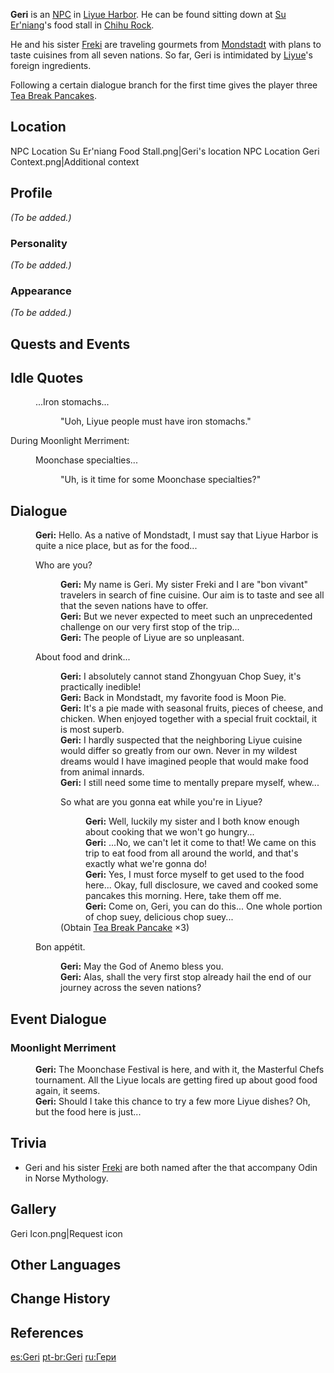 {{Meta
<!-- REMOVE THIS TEMPLATE AFTER ADDING MISSING INFO -->
|missing_NPC_profile  = yes
}}
{{Character Infobox
|image            = NPC Geri.png
|type             = NPC
|region           = Liyue
|region2          = Mondstadt
|voiceEN          = [https://nikogerentes.com/ Niko Gerentes]<ref name="Niko Gerentes">Niko Gerentes: [https://nikogerentes.com/credits EN VA's Website]</ref>
|dialoguereward   = {{card|Tea Break Pancake|3}}
|sibling          = Freki
}}
'''Geri''' is an [[NPC]] in [[Liyue Harbor]]. He can be found sitting down at [[Su Er'niang]]'s food stall in [[Chihu Rock]].

He and his sister [[Freki]] are traveling gourmets from [[Mondstadt]] with plans to taste cuisines from all seven nations. So far, Geri is intimidated by [[Liyue]]'s foreign ingredients.

Following a certain dialogue branch for the first time gives the player three [[Tea Break Pancake]]s.

==Location==
<gallery>
NPC Location Su Er'niang Food Stall.png|Geri's location
NPC Location Geri Context.png|Additional context
</gallery>

==Profile==
''(To be added.)''

===Personality===
''(To be added.)''

===Appearance===
''(To be added.)''

==Quests and Events==
{{Quests and Events}}

==Idle Quotes==
{{Dialogue start}}
: {{DIcon|Idle}} ...Iron stomachs...
:: {{A|VO Geri 01.ogg}} "Uoh, Liyue people must have iron stomachs."
{{Dialogue end}}

;During Moonlight Merriment:
{{Dialogue start}}
: {{DIcon|Idle}} Moonchase specialties...
:: {{A|VO Geri Moonlight Merriment 01.ogg}} "Uh, is it time for some Moonchase specialties?"
{{Dialogue end}}

==Dialogue==
{{Dialogue start}}
:'''Geri:''' Hello. As a native of Mondstadt, I must say that Liyue Harbor is quite a nice place, but as for the food...
:{{DIcon}} Who are you?
::'''Geri:''' My name is Geri. My sister Freki and I are "bon vivant" travelers in search of  fine cuisine. Our aim is to taste and see all that the seven nations have to offer.
::'''Geri:''' But we never expected to meet such an unprecedented challenge on our very first stop of the trip...
::'''Geri:''' The people of Liyue are so unpleasant.
:{{DIcon}} About food and drink...
::'''Geri:''' I absolutely cannot stand Zhongyuan Chop Suey, it's practically inedible!
::'''Geri:''' Back in Mondstadt, my favorite food is Moon Pie.
::'''Geri:''' It's a pie made with seasonal fruits, pieces of cheese, and chicken. When enjoyed together with a special fruit cocktail, it is most superb.
::'''Geri:''' I hardly suspected that the neighboring Liyue cuisine would differ so greatly from our own. Never in my wildest dreams would I have imagined people that would make food from animal innards.
::'''Geri:''' I still need some time to mentally prepare myself, whew...
::{{DIcon|Reward}} So what are you gonna eat while you're in Liyue?
:::'''Geri:''' Well, luckily my sister and I both know enough about cooking that we won't go hungry...
:::'''Geri:''' ...No, we can't let it come to that! We came on this trip to eat food from all around the world, and that's exactly what we're gonna do!
:::'''Geri:''' Yes, I must force myself to get used to the food here... Okay, full disclosure, we caved and cooked some pancakes this morning. Here, take them off me.
:::'''Geri:''' Come on, Geri, you can do this... One whole portion of chop suey, delicious chop suey...
::; (Obtain [[Tea Break Pancake]] ×3)
:{{DIcon}} Bon appétit.
::'''Geri:''' May the God of Anemo bless you.
::'''Geri:''' Alas, shall the very first stop already hail the end of our journey across the seven nations?
{{Dialogue end}}

==Event Dialogue==
===Moonlight Merriment===
{{Dialogue start}}
:'''Geri:''' The Moonchase Festival is here, and with it, the Masterful Chefs tournament. All the Liyue locals are getting fired up about good food again, it seems.
:'''Geri:''' Should I take this chance to try a few more Liyue dishes? Oh, but the food here is just...
{{Dialogue end}}

==Trivia==
* Geri and his sister [[Freki]] are both named after the {{w|Geri and Freki|two wolves}} that accompany Odin in Norse Mythology.

==Gallery==
<gallery>
Geri Icon.png|Request icon
</gallery>

==Other Languages==
{{Other Languages
|default_hidden = 1
|en      = Geri
|zhs     = 杰里
|zhs_rm  = Jiélǐ
|zht     = 傑里
|zht_rm  = Jiélǐ
|ja      = ジェリー
|ja_rm   = Jerii
|ko      = 게리
|ko_rm   = Geri
|es      = Geri
|fr      = Geri
|ru      = Гери
|th      = Geri
|vi      = Geri
|de      = Geri
|id      = Geri
|pt      = Geri
|tr      = Geri
|it      = Geri
}}

==Change History==
{{Change History|1.0}}

==References==
{{Reflist}}

[[es:Geri]]
[[pt-br:Geri]]
[[ru:Гери]]